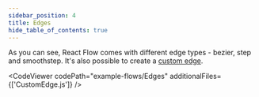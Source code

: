 ```yaml
---
sidebar_position: 4
title: Edges
hide_table_of_contents: true
---
```



As you can see, React Flow comes with different edge types - bezier, step and smoothstep. It's also possible to create a [custom edge](/docs/api/edges/custom-edges).

<CodeViewer codePath="example-flows/Edges" additionalFiles={['CustomEdge.js']} />
